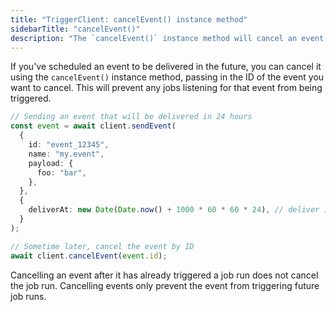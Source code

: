 ```yaml
---
title: "TriggerClient: cancelEvent() instance method"
sidebarTitle: "cancelEvent()"
description: "The `cancelEvent()` instance method will cancel an event that is scheduled to be delivered in the future."
---
```


If you've scheduled an event to be delivered in the future, you can cancel it using the `cancelEvent()` instance method, passing in the ID of the event you want to cancel. This will prevent any jobs listening for that event from being triggered.

```ts
// Sending an event that will be delivered in 24 hours
const event = await client.sendEvent(
  {
    id: "event_12345",
    name: "my.event",
    payload: {
      foo: "bar",
    },
  },
  {
    deliverAt: new Date(Date.now() + 1000 * 60 * 60 * 24), // deliver in 24 hours
  }
);

// Sometime later, cancel the event by ID
await client.cancelEvent(event.id);
```

<Note>
  Cancelling an event after it has already triggered a job run does not cancel the job run.
  Cancelling events only prevent the event from triggering future job runs.
</Note>
